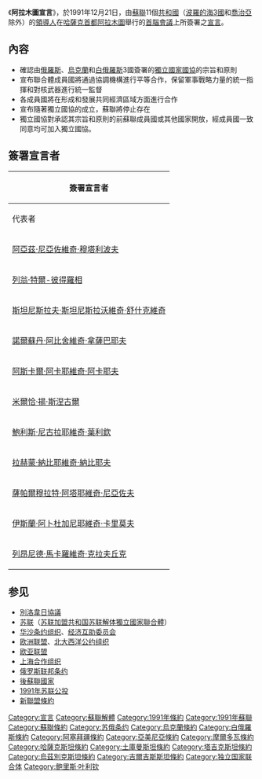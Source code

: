 {{noteTA
|G1=PP
|G2=地名
}}

{{Infobox Treaty
|name = 阿拉木圖宣言
|image = RIAN archive 41059 CIS heads of state.jpg
|image_width = 300px
|caption = 
|type = 宣佈建立[[獨立國家聯合體|獨聯體]]以及獨聯體的原則
|date_signed = 1991年12月21日
|location_signed = [[哈萨克斯坦|哈薩克]][[阿拉木圖|阿拉木圖]]
|date_sealed =
|date_effective = 1991年12月21日
|signatories = {{flag|Russia|1991}}: [[鲍里斯·尼古拉耶维奇·叶利钦|鮑里斯·葉利欽]]<br />{{flag|Ukraine}}: [[列昂尼德·克拉夫丘克|列昂尼德·克拉夫丘克]]<br />{{flag|Belarus|1991}}: [[斯坦尼斯拉夫·舒什克维奇|斯坦尼斯拉夫·舒什克维奇]]<br />{{flag|Armenia}}: [[列翁·特尔-彼得罗相|列翁·特尔-彼得罗相]]<br />{{flag|Azerbaijan}}: [[阿亚兹·穆塔利博夫|阿亚兹·穆塔利博夫]]<br />{{flag|Kazakhstan|1991}}: [[努尔苏丹·纳扎尔巴耶夫|努尔苏丹·纳扎尔巴耶夫]]<br />{{flag|Kyrgyzstan|1991}}: [[阿斯卡爾·阿卡耶夫|阿斯卡爾·阿卡耶夫]]<br />{{flag|Moldova}}: [[米尔恰·斯涅古尔|米尔恰·斯涅古尔]]<br />{{flag|Tajikistan|1991}}: [[拉赫蒙·纳比耶夫|拉赫蒙·纳比耶夫]]<br />{{flag|Turkmenistan|1991}}: [[薩帕爾穆拉特·阿塔耶維奇·尼亞佐夫|薩帕爾穆拉特·尼亞佐夫]]<br />{{flag|Uzbekistan}}: [[伊斯蘭·卡里莫夫|伊斯蘭·卡里莫夫]]
|depositor =
|language =
|languages =
|wikisource =}}

《'''阿拉木圖宣言'''》，於1991年12月21日，由[[蘇聯|蘇聯]]11個[[共和國|共和國]]（[[波羅的海|波羅的海]][[波罗的海国家|3國]]和[[格鲁吉亚|喬治亞]]除外）的[[領導人|領導人]]在[[哈萨克斯坦|哈薩克]][[首都|首都]][[阿拉木圖|阿拉木圖]]舉行的[[首腦會議|首腦會議]]上所簽署之[[宣言|宣言]]。

== 內容 ==
*確認由[[俄羅斯|俄羅斯]]、[[烏克蘭|烏克蘭]]和[[白俄羅斯|白俄羅斯]]3國簽署的[[獨立國家聯合體|獨立國家國協]]的宗旨和原則
*宣布聯合體成員國將通過協調機構進行平等合作，保留軍事戰略力量的統一指揮和對核武器進行統一監督
*各成員國將在形成和發展共同經濟區域方面進行合作
*宣布隨著獨立國協的成立，蘇聯將停止存在
*獨立國協對承認其宗旨和原則的前蘇聯成員國或其他國家開放，經成員國一致同意均可加入獨立國協。

== 簽署宣言者 ==

{| class="wikitable"
! colspan="2" | 簽署宣言者
|-
! 代表者
! 代表職位
|-
| {{flag|阿塞拜疆|1991}} [[阿亞茲·尼亞佐維奇·穆塔利波夫|阿亞茲·尼亞佐維奇·穆塔利波夫]]
| [[阿塞拜疆总统#阿塞拜疆共和国总统|阿塞拜疆共和國總統]]
|-
| {{flag|亞美尼亞}} [[列翁·特爾-彼得羅相|列翁·特爾-彼得羅相]]
| [[亞美尼亞總統|亞美尼亞共和國總統]]
|-
| {{flag|白俄羅斯|1991}} [[斯坦尼斯拉夫·斯坦尼斯拉沃維奇·舒什克維奇|斯坦尼斯拉夫·斯坦尼斯拉沃維奇·舒什克維奇]]
| [[白俄罗斯总统#最高苏维埃主席|白俄羅斯共和國最高蘇維埃主席]]
|-
| {{flag|哈薩克|1991}} [[諾爾蘇丹·阿比舍維奇·拿薩巴耶夫|諾爾蘇丹·阿比舍維奇·拿薩巴耶夫]]
| [[哈萨克斯坦总统#哈萨克斯坦共和国历任总统（1990—）|哈薩克斯坦共和國總統]]
|-
| {{flag|吉爾吉斯斯坦|1991}} [[阿斯卡爾·阿卡耶維奇·阿卡耶夫|阿斯卡爾·阿卡耶維奇·阿卡耶夫]]
| [[吉爾吉斯總統|吉爾吉斯斯坦共和國總統]]
|-
| {{flag|摩爾多瓦}} [[米爾恰·揚·斯涅古爾|米爾恰·揚·斯涅古爾]]
| [[摩爾多瓦總統|摩爾多瓦共和國總統]]
|-
| {{flag|俄羅斯|1991}} [[鮑利斯·尼古拉耶維奇·葉利欽|鮑利斯·尼古拉耶維奇·葉利欽]]
| [[俄罗斯总统|俄羅斯聯邦總統]]
|-
| {{flag|塔吉克斯坦|1991}} [[拉赫蒙·納比耶維奇·納比耶夫|拉赫蒙·納比耶維奇·納比耶夫]]
| [[塔吉克斯坦总统|塔吉克斯坦共和國總統]]
|-
| {{flag|土庫曼|1991}} [[薩帕爾穆拉特·阿塔耶維奇·尼亞佐夫|薩帕爾穆拉特·阿塔耶維奇·尼亞佐夫]]
| [[土庫曼斯坦總統|土庫曼斯坦總統]]
|-
|{{flag|烏茲別克斯坦}} [[伊斯蘭·阿卜杜加尼耶維奇·卡里莫夫|伊斯蘭·阿卜杜加尼耶維奇·卡里莫夫]]
| [[乌兹别克斯坦总统#乌兹别克斯坦共和国总统（1991－）|烏茲別克斯坦共和國總統]]
|-
| {{flag|烏克蘭|1991-1992}} [[列昂尼德·馬卡羅維奇·克拉夫丘克|列昂尼德·馬卡羅維奇·克拉夫丘克]]
| [[烏克蘭總統#歷任總統|烏克蘭總統]]
|}

== 参见 ==
{{Portal box|苏联|国际关系}}
{{Commons category}}
{{Wikisource}}

* [[別洛韋日協議|別洛韋日協議]]
* [[苏联|苏联]]（[[苏联加盟共和国|苏联加盟共和国]]{{to}}[[苏联解体|苏联解体]]{{to}}[[獨立國家聯合體|獨立國家聯合體]]）
* [[华沙条约组织|华沙条约组织]]、[[经济互助委员会|经济互助委员会]]
* [[欧洲联盟|欧洲联盟]]、[[北大西洋公约组织|北大西洋公约组织]]
* [[欧亚经济联盟|欧亚联盟]]
* [[上海合作组织|上海合作组织]]
* [[俄罗斯联邦条约|俄罗斯联邦条约]]
* [[後蘇聯國家|後蘇聯國家]]
* [[1991年苏联公投|1991年苏联公投]]
* [[新聯盟條約|新聯盟條約]]

{{苏联解体}}
{{苏联加盟共和国}}
{{独立国家联合体}}

[[Category:宣言|Category:宣言]]
[[Category:蘇聯解體|Category:蘇聯解體]]
[[Category:1991年條約|Category:1991年條約]]
[[Category:1991年蘇聯|Category:1991年蘇聯]]
[[Category:蘇聯條約|Category:蘇聯條約]]
[[Category:苏俄条约|Category:苏俄条约]]
[[Category:烏克蘭條約|Category:烏克蘭條約]]
[[Category:白俄羅斯條約|Category:白俄羅斯條約]]
[[Category:阿塞拜疆條約|Category:阿塞拜疆條約]]
[[Category:亞美尼亞條約|Category:亞美尼亞條約]]
[[Category:摩爾多瓦條約|Category:摩爾多瓦條約]]
[[Category:哈薩克斯坦條約|Category:哈薩克斯坦條約]]
[[Category:土庫曼斯坦條約|Category:土庫曼斯坦條約]]
[[Category:塔吉克斯坦條約|Category:塔吉克斯坦條約]]
[[Category:烏茲別克斯坦條約|Category:烏茲別克斯坦條約]]
[[Category:吉爾吉斯斯坦條約|Category:吉爾吉斯斯坦條約]]
[[Category:独立国家联合体|Category:独立国家联合体]]
[[Category:鲍里斯·叶利钦|Category:鲍里斯·叶利钦]]